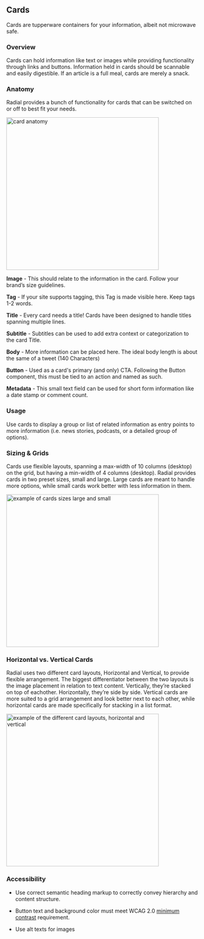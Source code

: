 
<Meta title="Components/Molecules/Cards" />

## Cards

Cards are tupperware containers for your information, albeit not microwave safe.

### Overview

Cards can hold information like text or images while providing functionality through links and buttons. Information held in cards should be scannable and easily digestible. If an article is a full meal, cards are merely a snack.

  

### Anatomy

Radial provides a bunch of functionality for cards that can be switched on or off to best fit your needs.

  

 <img alt="card anatomy" src="./images/Molecules-Cards-card-anatomy.png" width="400" />


  
  

**Image** - This should relate to the information in the card. Follow your brand’s size guidelines.

  

**Tag** - If your site supports tagging, this Tag is made visible here. Keep tags 1-2 words.

  

**Title** - Every card needs a title! Cards have been designed to handle titles spanning multiple lines.

  

**Subtitle** - Subtitles can be used to add extra context or categorization to the card Title.

  

**Body** - More information can be placed here. The ideal body length is about the same of a tweet (140 Characters)

  

**Button** - Used as a card's primary (and only) CTA. Following the Button component, this must be tied to an action and named as such.

  

**Metadata** - This small text field can be used for short form information like a date stamp or comment count.

  

### Usage

Use cards to display a group or list of related information as entry points to more information (i.e. news stories, podcasts, or a detailed group of options).

### Sizing & Grids

Cards use flexible layouts, spanning a max-width of 10 columns (desktop) on the grid, but having a min-width of 4 columns (desktop). Radial provides cards in two preset sizes, small and large. Large cards are meant to handle more options, while small cards work better with less information in them.

  
  
 <img alt="example of cards sizes large and small" src="./images/Molecules-Cards-sizes.png" width="400" />


### Horizontal vs. Vertical Cards

Radial uses two different card layouts, Horizontal and Vertical, to provide flexible arrangement. The biggest differentiator between the two layouts is the image placement in relation to text content. Vertically, they’re stacked on top of eachother. Horizontally, they’re side by side. Vertical cards are more suited to a grid arrangement and look better next to each other, while horizontal cards are made specifically for stacking in a list format.

  

 <img alt="example of the different card layouts, horizontal and vertical" src="./images/Molecules-Cards-layouts.png" width="400" />


  

### Accessibility

-   Use correct semantic heading markup to correctly convey hierarchy and content structure.
    
-   Button text and background color must meet WCAG 2.0 [minimum contrast](https://www.w3.org/WAI/WCAG21/Understanding/contrast-minimum.html) requirement.
    
-   Use alt texts for images


